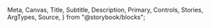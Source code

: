   Meta,
  Canvas,
  Title,
  Subtitle,
  Description,
  Primary,
  Controls,
  Stories,
  ArgTypes,
  Source,
} from "@storybook/blocks";


<Meta of={LinkBodyStories} />

<Title />
<Subtitle />
<Description />
<Primary />
<Controls />

### Note

Currently, only 3 types of the links are included in the design system, which are:

- Titlte
- Body
- Navigation

### Features

The differences between the three types of links are mainly stylistic, such as color, text decoration, and animation. The typography is interchangeable within each type; for example, a Title link can be used with any title typography.

### Twig

#### Body Link

```twig
<a class="link--body c-content-interactive-secondary d-underline t-body-medium">{{ text }}</a>
```
